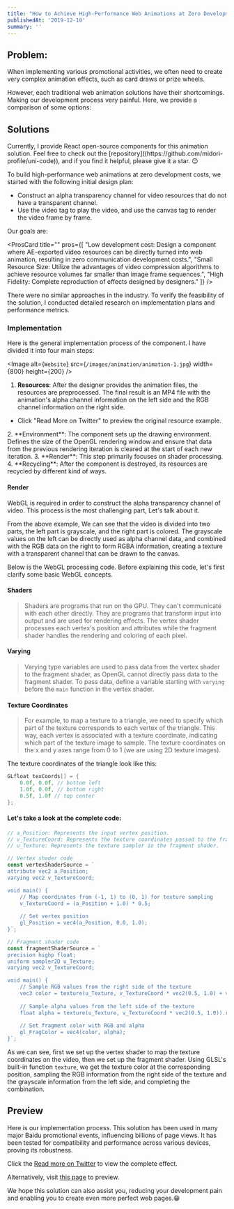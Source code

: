 ```yaml
---
title: "How to Achieve High-Performance Web Animations at Zero Development Cost"
publishedAt: '2019-12-10'
summary: ''
---
```

## Problem:

When implementing various promotional activities, we often need to create very complex animation effects, such as card draws or prize wheels. 

However, each traditional web animation solutions have their shortcomings. Making our development process very painful. Here, we provide a comparison of some options:

<Table
  data={{
    headers: [
      'Type',
      'Development Cost',
      'Resource Size',
      'Effect',
    ],
    rows: [
      [
        'CSS',
        'High communication cost, requires front-end to implement keyframes one by one 😭',
        'Small',
        'Limited effects',
      ],
      [
        'Image Frame Sequence',
        'Low, UE directly exports resource images',
        'Limited by the image compression algorithm, resources are too large 😓',
        'Can achieve any designer effect',
      ],
      [
        'Lottie',
        'Low, UE directly exports JSON files and transformed into animation',
        'Small',
        'Only supports vector animation',
      ],
    ],
  }}
/>


## Solutions

<Callout emoji="💡">
Currently, I provide React open-source components for this animation solution. Feel free to check out the [repository]((https://github.com/midori-profile/uni-code)), and if you find it helpful, please give it a star. 😊
</Callout>

To build high-performance web animations at zero development costs, we started with the following initial design plan:

- Construct an alpha transparency channel for video resources that do not have a transparent channel.
- Use the video tag to play the video, and use the canvas tag to render the video frame by frame.

Our goals are:

<ProsCard 
  title="" 
  pros={[
    "Low development cost: Design a component where AE-exported video resources can be directly turned into web animation, resulting in zero communication development costs.",
    "Small Resource Size: Utilize the advantages of video compression algorithms to achieve resource volumes far smaller than image frame sequences.",
    "High Fidelity: Complete reproduction of effects designed by designers."
  ]}
/>

There were no similar approaches in the industry. To verify the feasibility of the solution, I conducted detailed research on implementation plans and performance metrics.

### Implementation

Here is the general implementation process of the component. I have divided it into four main steps:

<Image
  alt={`Website`}
  src={`/images/animation/animation-1.jpg`}
  width={800}
  height={200}
/>

1. **Resources**: After the designer provides the animation files, the resources are preprocessed. The final result is an MP4 file with the animation's alpha channel information on the left side and the RGB channel information on the right side.
  - Click "Read More on Twitter" to preview the original resource example.
  <StaticTweet id="1795466946517041425" />
2. **Environment**: The component sets up the drawing environment. Defines the size of the OpenGL rendering window and ensure that data from the previous rendering iteration is cleared at the start of each new iteration.
3. **Render**: This step primarily focuses on shader processing.
4. **Recycling**: After the component is destroyed, its resources are recycled by different kind of ways.

#### Render

WebGL is required in order to construct the alpha transparency channel of video. This process is the most challenging part, Let's talk about it.

From the above example, We can see that the video is divided into two parts, the left part is grayscale, and the right part is colored. The grayscale values on the left can be directly used as alpha channel data, and combined with the RGB data on the right to form RGBA information, creating a texture with a transparent channel that can be drawn to the canvas.

Below is the WebGL processing code. Before explaining this code, let's first clarify some basic WebGL concepts.

#### Shaders

> Shaders are programs that run on the GPU. They can't communicate with each other directly. They are programs that transform input into output and are used for rendering effects.
> The vertex shader processes each vertex's position and attributes while the fragment shader handles the rendering and coloring of each pixel.

#### Varying

> Varying type variables are used to pass data from the vertex shader to the fragment shader, as OpenGL cannot directly pass data to the fragment shader. To pass data, define a variable starting with `varying` before the `main` function in the vertex shader.

#### Texture Coordinates

> For example, to map a texture to a triangle, we need to specify which part of the texture corresponds to each vertex of the triangle. This way, each vertex is associated with a texture coordinate, indicating which part of the texture image to sample. The texture coordinates on the x and y axes range from 0 to 1 (we are using 2D texture images).

  The texture coordinates of the triangle look like this:
  ```c
  GLfloat texCoords[] = {
      0.0f, 0.0f, // bottom left
      1.0f, 0.0f, // bottom right
      0.5f, 1.0f // top center
  };
  ```

#### Let's take a look at the complete code:

```javascript
// a_Position: Represents the input vertex position.
// v_TextureCoord: Represents the texture coordinates passed to the fragment shader.
// u_Texture: Represents the texture sampler in the fragment shader.

// Vertex shader code
const vertexShaderSource = `
attribute vec2 a_Position;
varying vec2 v_TextureCoord;

void main() {
    // Map coordinates from (-1, 1) to (0, 1) for texture sampling
    v_TextureCoord = (a_Position + 1.0) * 0.5;
    
    // Set vertex position
    gl_Position = vec4(a_Position, 0.0, 1.0);
}`;

// Fragment shader code
const fragmentShaderSource = `
precision highp float;
uniform sampler2D u_Texture;
varying vec2 v_TextureCoord;

void main() {
    // Sample RGB values from the right side of the texture
    vec3 color = texture(u_Texture, v_TextureCoord * vec2(0.5, 1.0) + vec2(0.5, 0.0)).rgb;
    
    // Sample alpha values from the left side of the texture
    float alpha = texture(u_Texture, v_TextureCoord * vec2(0.5, 1.0)).r;
    
    // Set fragment color with RGB and alpha
    gl_FragColor = vec4(color, alpha);
}`;
```

As we can see, first we set up the vertex shader to map the texture coordinates on the video, then we set up the fragment shader. Using GLSL's built-in function `texture`, we get the texture color at the corresponding position, sampling the RGB information from the right side of the texture and the grayscale information from the left side, and completing the combination.

## Preview

Here is our implementation process. This solution has been used in many major Baidu promotional events, influencing billions of page views. It has been tested for compatibility and performance across various devices, proving its robustness. 

Click the [Read more on Twitter](https://x.com/89591111112mi/status/1797271713551671394) to view the complete effect.
<StaticTweet id="1797271713551671394" />

Alternatively, visit [this page]() to preview.

We hope this solution can also assist you, reducing your development pain and enabling you to create even more perfect web pages.😁
